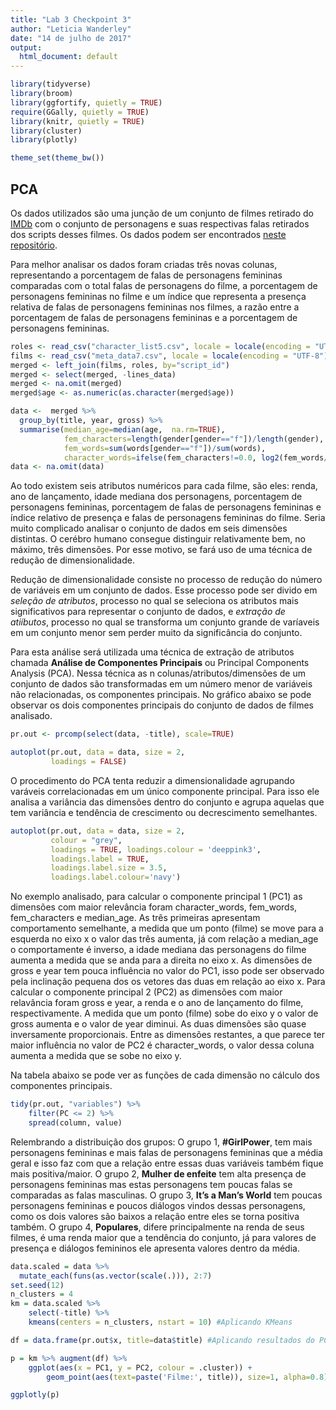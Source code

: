 ```yaml
---
title: "Lab 3 Checkpoint 3"
author: "Leticia Wanderley"
date: "14 de julho de 2017"
output:
  html_document: default
---
```


```r
library(tidyverse) 
library(broom)
library(ggfortify, quietly = TRUE)
require(GGally, quietly = TRUE)
library(knitr, quietly = TRUE)
library(cluster)
library(plotly)

theme_set(theme_bw())
```

## PCA

Os dados utilizados são uma junção de um conjunto de filmes retirado do [IMDb](http://www.imdb.com/) com o conjunto de personagens e suas respectivas falas retirados dos scripts desses filmes. Os dados podem ser encontrados [neste repositório](https://github.com/matthewfdaniels/scripts).

Para melhor analisar os dados foram criadas três novas colunas, representando a porcentagem de falas de personagens femininas comparadas com o total falas de personagens do filme, a porcentagem de personagens femininas no filme e um índice que representa a presença relativa de falas de personagens femininas nos filmes, a razão entre a porcentagem de falas de personagens femininas e a porcentagem de personagens femininas. 

```r
roles <- read_csv("character_list5.csv", locale = locale(encoding = "UTF-8"))
films <- read_csv("meta_data7.csv", locale = locale(encoding = "UTF-8"))
merged <- left_join(films, roles, by="script_id")
merged <- select(merged, -lines_data)
merged <- na.omit(merged)
merged$age <- as.numeric(as.character(merged$age))

data <-  merged %>%
  group_by(title, year, gross) %>%
  summarise(median_age=median(age,  na.rm=TRUE),
            fem_characters=length(gender[gender=="f"])/length(gender),
            fem_words=sum(words[gender=="f"])/sum(words),
            character_words=ifelse(fem_characters!=0.0, log2(fem_words/fem_characters), -1)) %>% ungroup()
data <- na.omit(data)
```

Ao todo existem seis atributos numéricos para cada filme, são eles: renda, ano de lançamento, idade mediana dos personagens, porcentagem de personagens femininas, porcentagem de falas de personagens femininas e índice relativo de presença e falas de personagens femininas do filme. Seria muito complicado analisar o conjunto de dados em seis dimensões distintas. O cerébro humano consegue distinguir relativamente bem, no máximo, três dimensões. Por esse motivo, se fará uso de uma técnica de redução de dimensionalidade. 

Redução de dimensionalidade consiste no processo de redução do número de variáveis em um conjunto de dados. Esse processo pode ser divido em _seleção de atributos_, processo no qual se seleciona os atributos mais significativos para representar o conjunto de dados, e _extração de atiíbutos_, processo no qual se transforma um conjunto grande de varíaveis em um conjunto menor sem perder muito da significância do conjunto.

Para esta análise será utilizada uma técnica de extração de atributos chamada __Análise de Componentes Principais__ ou Principal Components Analysis (PCA). Nessa técnica as n colunas/atributos/dimensões de um conjunto de dados são transformadas em um número menor de variáveis não relacionadas, os componentes principais. No gráfico abaixo se pode observar os dois componentes principais do conjunto de dados de filmes analisado.

```r
pr.out <- prcomp(select(data, -title), scale=TRUE)

autoplot(pr.out, data = data, size = 2,  
         loadings = FALSE)
```

O procedimento do PCA tenta reduzir a dimensionalidade agrupando varáveis correlacionadas em um único componente principal. Para isso ele analisa a variância das dimensões dentro do conjunto e agrupa aquelas que tem variância e tendência de crescimento ou decrescimento semelhantes. 

```r
autoplot(pr.out, data = data, size = 2, 
         colour = "grey",
         loadings = TRUE, loadings.colour = 'deeppink3',
         loadings.label = TRUE, 
         loadings.label.size = 3.5,
         loadings.label.colour='navy')
```

No exemplo analisado, para calcular o componente principal 1 (PC1) as dimensões com maior relevância foram character_words, fem_words, fem_characters e median_age. As três primeiras apresentam comportamento semelhante, a medida que um ponto (filme) se move para a esquerda no eixo x o valor das três aumenta, já com relação a median_age o comportamente é inverso, a idade mediana das personagens do filme aumenta a medida que se anda para a direita no eixo x. As dimensões de gross e year tem pouca influência no valor do PC1, isso pode ser observado pela inclinação pequena dos os vetores das duas em relação ao eixo x. Para calcular o componente principal 2 (PC2) as dimensões com maior relavância foram gross e year, a renda e o ano de lançamento do filme, respectivamente. A medida que um ponto (filme) sobe do eixo y o valor de gross aumenta e o valor de year diminui. As duas dimensões são quase inversamente proporcionais. Entre as dimensões restantes, a que parece ter maior influência no valor de PC2 é character_words, o valor dessa coluna aumenta a medida que se sobe no eixo y.

Na tabela abaixo se pode ver as funções de cada dimensão no cálculo dos componentes principais.

```r
tidy(pr.out, "variables") %>% 
    filter(PC <= 2) %>% 
    spread(column, value)
```

Relembrando a distribuição dos grupos:
O grupo 1, **#GirlPower**, tem mais personagens femininas e mais falas de personagens femininas que a média geral e isso faz com que a relação entre essas duas variáveis também fique mais positiva/maior. O grupo 2, **Mulher de enfeite** tem alta presença de personagens femininas mas estas personagens tem poucas falas se comparadas as falas masculinas. O grupo 3, **It's a Man's World** tem poucas personagens femininas e poucos diálogos vindos dessas personagens, como os dois valores são baixos a relação entre eles se torna positiva também. O grupo 4, **Populares**, difere principalmente na renda de seus filmes, é uma renda maior que a tendência do conjunto, já para valores de presença e diálogos femininos ele apresenta valores dentro da média.

```r
data.scaled = data %>% 
  mutate_each(funs(as.vector(scale(.))), 2:7)
set.seed(12)
n_clusters = 4
km = data.scaled %>% 
    select(-title) %>%  
    kmeans(centers = n_clusters, nstart = 10) #Aplicando KMeans

df = data.frame(pr.out$x, title=data$title) #Aplicando resultados do PCA

p = km %>% augment(df) %>% 
    ggplot(aes(x = PC1, y = PC2, colour = .cluster)) +
        geom_point(aes(text=paste('Filme:', title)), size=1, alpha=0.8)

ggplotly(p)
```
